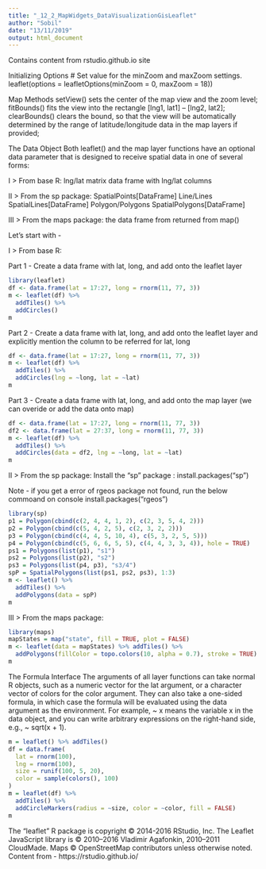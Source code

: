 ```yaml
---
title: "_12_2_MapWidgets_DataVisualizationGisLeaflet"
author: "Sobil"
date: "13/11/2019"
output: html_document
---
```


Contains content from rstudio.github.io site

Initializing Options
# Set value for the minZoom and maxZoom settings.
leaflet(options = leafletOptions(minZoom = 0, maxZoom = 18))

Map Methods
setView() sets the center of the map view and the zoom level;
fitBounds() fits the view into the rectangle [lng1, lat1] – [lng2, lat2];
clearBounds() clears the bound, so that the view will be automatically determined by the range of latitude/longitude data in the map layers if provided;

The Data Object
Both leaflet() and the map layer functions have an optional data parameter that is designed to receive spatial data in one of several forms:

I > From base R:
lng/lat matrix
data frame with lng/lat columns

II > From the sp package:
SpatialPoints[DataFrame]
Line/Lines
SpatialLines[DataFrame]
Polygon/Polygons
SpatialPolygons[DataFrame]

III > From the maps package:
the data frame from returned from map()

Let's start with - 

I > From base R:

  Part 1 - Create a data frame with lat, long, and add onto the leaflet layer

```r
library(leaflet)
df <- data.frame(lat = 17:27, long = rnorm(11, 77, 3))
m <- leaflet(df) %>% 
  addTiles() %>%
  addCircles()
m
```

  Part 2 - Create a data frame with lat, long, and add onto the leaflet layer and explicitly mention the column to be referred for lat, long

```r
df <- data.frame(lat = 17:27, long = rnorm(11, 77, 3))
m <- leaflet(df) %>% 
  addTiles() %>%
  addCircles(lng = ~long, lat = ~lat)
m
```

  Part 3 - Create a data frame with lat, long, and add onto the map layer (we can overide or add the data onto map)

```r
df <- data.frame(lat = 17:27, long = rnorm(11, 77, 3))
df2 <- data.frame(lat = 27:37, long = rnorm(11, 77, 3))
m <- leaflet(df) %>% 
  addTiles() %>%
  addCircles(data = df2, lng = ~long, lat = ~lat)
m
```

II > From the sp package:
  Install the "sp" package : install.packages("sp")
  
  Note - if you get a error of rgeos package not found, run the below commoand on console install.packages("rgeos")
  
```r
library(sp)
p1 = Polygon(cbind(c(2, 4, 4, 1, 2), c(2, 3, 5, 4, 2)))
p2 = Polygon(cbind(c(5, 4, 2, 5), c(2, 3, 2, 2)))
p3 = Polygon(cbind(c(4, 4, 5, 10, 4), c(5, 3, 2, 5, 5)))
p4 = Polygon(cbind(c(5, 6, 6, 5, 5), c(4, 4, 3, 3, 4)), hole = TRUE)
ps1 = Polygons(list(p1), "s1")
ps2 = Polygons(list(p2), "s2")
ps3 = Polygons(list(p4, p3), "s3/4")
spP = SpatialPolygons(list(ps1, ps2, ps3), 1:3)
m <- leaflet() %>%
  addTiles() %>%
  addPolygons(data = spP)
m
```
  
III > From the maps package:

```r
library(maps)
mapStates = map("state", fill = TRUE, plot = FALSE)
m <- leaflet(data = mapStates) %>% addTiles() %>%
  addPolygons(fillColor = topo.colors(10, alpha = 0.7), stroke = TRUE)
m
```



The Formula Interface
The arguments of all layer functions can take normal R objects, such as a numeric vector for the lat argument, or a character vector of colors for the color argument. They can also take a one-sided formula, in which case the formula will be evaluated using the data argument as the environment. For example, ~ x means the variable x in the data object, and you can write arbitrary expressions on the right-hand side, e.g., ~ sqrt(x + 1).

```r
m = leaflet() %>% addTiles()
df = data.frame(
  lat = rnorm(100),
  lng = rnorm(100),
  size = runif(100, 5, 20),
  color = sample(colors(), 100)
)
m = leaflet(df) %>% 
  addTiles() %>% 
  addCircleMarkers(radius = ~size, color = ~color, fill = FALSE) 
m
```



The "leaflet" R package is copyright © 2014-2016 RStudio, Inc.
The Leaflet JavaScript library is © 2010–2016 Vladimir Agafonkin, 2010–2011 CloudMade.
Maps © OpenStreetMap contributors unless otherwise noted.
Content from - https://rstudio.github.io/
